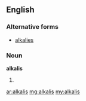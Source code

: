 ==English==
===Alternative forms===
*[[alkalies]]

===Noun===
'''alkalis'''

# {{plural of|[[alkali]]}}

[[ar:alkalis]]
[[mg:alkalis]]
[[my:alkalis]]